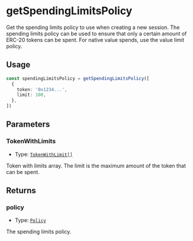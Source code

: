 # getSpendingLimitsPolicy

Get the spending limits policy to use when creating a new session. The spending limits policy can be used to ensure that only a certain amount of ERC-20 tokens can be spent. For native value spends, use the value limit policy.

## Usage

```typescript copy
const spendingLimitsPolicy = getSpendingLimitsPolicy([
  {
    token: '0x1234...',
    limit: 100,
  },
])
```

## Parameters

### TokenWithLimits

- Type: [`TokenWithLimit[]`](/module-sdk/glossary/types#tokenwithlimit)

Token with limits array. The limit is the maximum amount of the token that can be spent.

## Returns

### policy

- Type: [`Policy`](/module-sdk/glossary/types#policy-1)

The spending limits policy.
